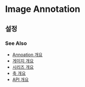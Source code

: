 # Image Annotation

## 설정

### See Also

- [Annoation 개요](/annotations)
- [게이지 개요](/guide/gauges)
- [시리즈 개요](/guide/series)
- [축 개요](/guide/axes)
- [API 개요](/docs)
